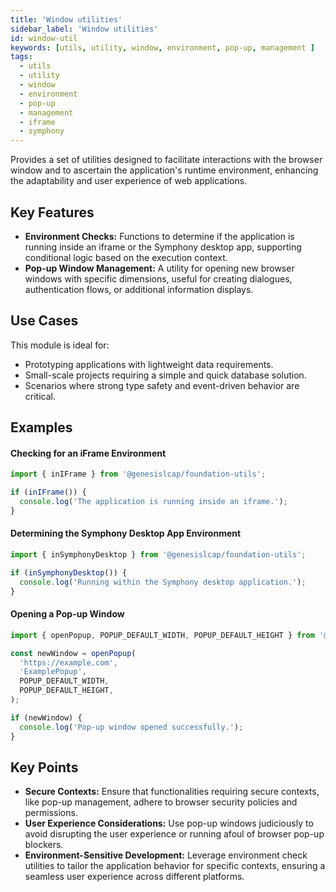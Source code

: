 ```yaml
---
title: 'Window utilities'
sidebar_label: 'Window utilities'
id: window-util
keywords: [utils, utility, window, environment, pop-up, management ]
tags:
  - utils
  - utility
  - window
  - environment
  - pop-up
  - management
  - iframe
  - symphony
---
```


Provides a set of utilities designed to facilitate interactions with the browser window and to ascertain the application's runtime environment, enhancing the adaptability and user experience of web applications.

## Key Features

- **Environment Checks:** Functions to determine if the application is running inside an iframe or the Symphony desktop app, supporting conditional logic based on the execution context.
- **Pop-up Window Management:** A utility for opening new browser windows with specific dimensions, useful for creating dialogues, authentication flows, or additional information displays.

## Use Cases

This module is ideal for:
- Prototyping applications with lightweight data requirements.
- Small-scale projects requiring a simple and quick database solution.
- Scenarios where strong type safety and event-driven behavior are critical.

## Examples

#### Checking for an iFrame Environment

```typescript
import { inIFrame } from '@genesislcap/foundation-utils';

if (inIFrame()) {
  console.log('The application is running inside an iframe.');
}
```

#### Determining the Symphony Desktop App Environment

```typescript
import { inSymphonyDesktop } from '@genesislcap/foundation-utils';

if (inSymphonyDesktop()) {
  console.log('Running within the Symphony desktop application.');
}
```

#### Opening a Pop-up Window

```typescript
import { openPopup, POPUP_DEFAULT_WIDTH, POPUP_DEFAULT_HEIGHT } from '@genesislcap/foundation-utils';

const newWindow = openPopup(
  'https://example.com',
  'ExamplePopup',
  POPUP_DEFAULT_WIDTH,
  POPUP_DEFAULT_HEIGHT,
);

if (newWindow) {
  console.log('Pop-up window opened successfully.');
}
```

## Key Points

- **Secure Contexts:** Ensure that functionalities requiring secure contexts, like pop-up management, adhere to browser security policies and permissions.
- **User Experience Considerations:** Use pop-up windows judiciously to avoid disrupting the user experience or running afoul of browser pop-up blockers.
- **Environment-Sensitive Development:** Leverage environment check utilities to tailor the application behavior for specific contexts, ensuring a seamless user experience across different platforms.
